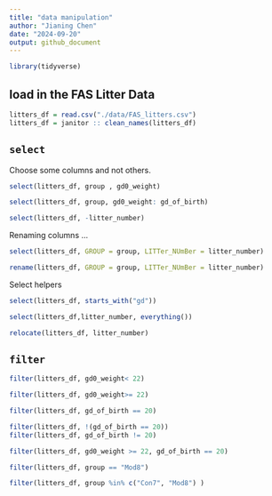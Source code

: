 ```yaml
---
title: "data manipulation"
author: "Jianing Chen"
date: "2024-09-20"
output: github_document
---
```


```r
library(tidyverse)
```

## load in the FAS Litter Data

```r
litters_df = read.csv("./data/FAS_litters.csv")
litters_df = janitor :: clean_names(litters_df)
```

## `select`

Choose some columns and not others.

```r
select(litters_df, group , gd0_weight)
```
```r
select(litters_df, group, gd0_weight: gd_of_birth)
```
```r
select(litters_df, -litter_number)
```

Renaming columns ...

```r
select(litters_df, GROUP = group, LITTer_NUmBer = litter_number)
```
```r
rename(litters_df, GROUP = group, LITTer_NUmBer = litter_number)
```

Select helpers

```r
select(litters_df, starts_with("gd"))
```
```r
select(litters_df,litter_number, everything())
```
```r
relocate(litters_df, litter_number)
```

## `filter`

```r
filter(litters_df, gd0_weight< 22)
```

```r
filter(litters_df, gd0_weight>= 22)
```

```r
filter(litters_df, gd_of_birth == 20)
```

```r
filter(litters_df, !(gd_of_birth == 20))
filter(litters_df, gd_of_birth != 20)
```
```r
filter(litters_df, gd0_weight >= 22, gd_of_birth == 20)
```
```r
filter(litters_df, group == "Mod8")
```
```r
filter(litters_df, group %in% c("Con7", "Mod8") )
```

